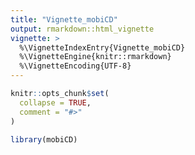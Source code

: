 ```yaml
---
title: "Vignette_mobiCD"
output: rmarkdown::html_vignette
vignette: >
  %\VignetteIndexEntry{Vignette_mobiCD}
  %\VignetteEngine{knitr::rmarkdown}
  %\VignetteEncoding{UTF-8}
---
```


```r
knitr::opts_chunk$set(
  collapse = TRUE,
  comment = "#>"
)
```

```r
library(mobiCD)
```

